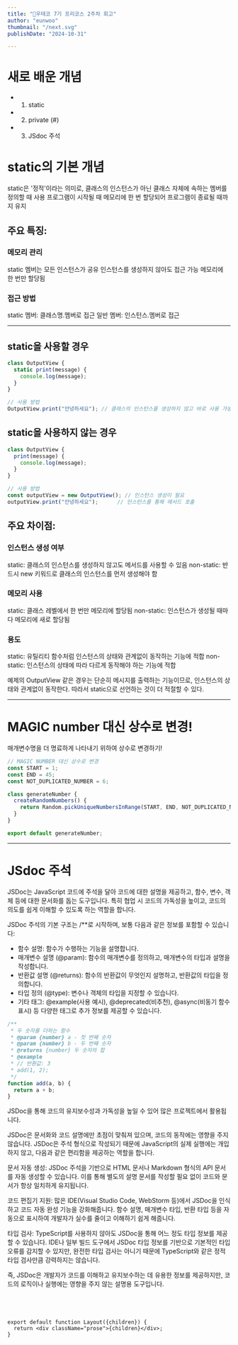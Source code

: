 ```yaml
---
title: "📖우테코 7기 프리코스 2주차 회고"
author: "eunwoo"
thumbnail: "/next.svg"
publishDate: "2024-10-31"

---
```



# 새로 배운 개념
- 1. static 
- 2. private (#)
- 3. JSdoc 주석

# static의 기본 개념

static은 '정적'이라는 의미로, 클래스의 인스턴스가 아닌 클래스 자체에 속하는 멤버를 정의할 때 사용
프로그램이 시작될 때 메모리에 한 번 할당되어 프로그램이 종료될 때까지 유지

## 주요 특징:

### 메모리 관리

static 멤버는 모든 인스턴스가 공유
인스턴스를 생성하지 않아도 접근 가능
메모리에 한 번만 할당됨


### 접근 방법

static 멤버: 클래스명.멤버로 접근
일반 멤버: 인스턴스.멤버로 접근

***

## static을 사용할 경우

```js
class OutputView {
  static print(message) {
    console.log(message);
  }
}

// 사용 방법
OutputView.print("안녕하세요"); // 클래스의 인스턴스를 생성하지 않고 바로 사용 가능
```

## static을 사용하지 않는 경우

```js
class OutputView {
  print(message) {
    console.log(message);
  }
}

// 사용 방법
const outputView = new OutputView(); // 인스턴스 생성이 필요
outputView.print("안녕하세요");      // 인스턴스를 통해 메서드 호출
```

## 주요 차이점:

### 인스턴스 생성 여부

static: 클래스의 인스턴스를 생성하지 않고도 메서드를 사용할 수 있음
non-static: 반드시 new 키워드로 클래스의 인스턴스를 먼저 생성해야 함


### 메모리 사용

static: 클래스 레벨에서 한 번만 메모리에 할당됨
non-static: 인스턴스가 생성될 때마다 메모리에 새로 할당됨

### 용도

static: 유틸리티 함수처럼 인스턴스의 상태와 관계없이 동작하는 기능에 적합
non-static: 인스턴스의 상태에 따라 다르게 동작해야 하는 기능에 적합

예제의 OutputView 같은 경우는 단순히 메시지를 출력하는 기능이므로, 인스턴스의 상태와 관계없이 동작한다. 따라서 static으로 선언하는 것이 더 적절할 수 있다.


***

# MAGIC number 대신 상수로 변경!

매개변수명을 더 명료하게 나타내기 위하여 상수로 변경하기!


```js
// MAGIC NUMBER 대신 상수로 변경
const START = 1;
const END = 45;
const NOT_DUPLICATED_NUMBER = 6;

class generateNumber {
  createRandomNumbers() {
    return Random.pickUniqueNumbersInRange(START, END, NOT_DUPLICATED_NUMBER);
  }
}

export default generateNumber;

```

***

# JSdoc 주석

JSDoc는 JavaScript 코드에 주석을 달아 코드에 대한 설명을 제공하고, 함수, 변수, 객체 등에 대한 문서화를 돕는 도구입니다. 특히 협업 시 코드의 가독성을 높이고, 코드의 의도를 쉽게 이해할 수 있도록 하는 역할을 합니다.

JSDoc 주석의 기본 구조는 /**로 시작하며, 보통 다음과 같은 정보를 포함할 수 있습니다:

- 함수 설명: 함수가 수행하는 기능을 설명합니다.
- 매개변수 설명 (@param): 함수의 매개변수를 정의하고, 매개변수의 타입과 설명을 작성합니다.
- 반환값 설명 (@returns): 함수의 반환값이 무엇인지 설명하고, 반환값의 타입을 정의합니다.
- 타입 정의 (@type): 변수나 객체의 타입을 지정할 수 있습니다.
- 기타 태그: @example(사용 예시), @deprecated(비추천), @async(비동기 함수 표시) 등 다양한 태그로 추가 정보를 제공할 수 있습니다.


```js
/**
 * 두 숫자를 더하는 함수
 * @param {number} a - 첫 번째 숫자
 * @param {number} b - 두 번째 숫자
 * @returns {number} 두 숫자의 합
 * @example
 * // 반환값: 3
 * add(1, 2);
 */
function add(a, b) {
  return a + b;
}

```

JSDoc을 통해 코드의 유지보수성과 가독성을 높일 수 있어 많은 프로젝트에서 활용됩니다.


JSDoc은 문서화와 코드 설명에만 초점이 맞춰져 있으며, 코드의 동작에는 영향을 주지 않습니다. JSDoc은 주석 형식으로 작성되기 때문에 JavaScript의 실제 실행에는 개입하지 않고, 다음과 같은 편리함을 제공하는 역할을 합니다.

문서 자동 생성: JSDoc 주석을 기반으로 HTML 문서나 Markdown 형식의 API 문서를 자동 생성할 수 있습니다. 이를 통해 별도의 설명 문서를 작성할 필요 없이 코드와 문서가 항상 일치하게 유지됩니다.

코드 편집기 지원: 많은 IDE(Visual Studio Code, WebStorm 등)에서 JSDoc을 인식하고 코드 자동 완성 기능을 강화해줍니다. 함수 설명, 매개변수 타입, 반환 타입 등을 자동으로 표시하여 개발자가 실수를 줄이고 이해하기 쉽게 해줍니다.

타입 검사: TypeScript를 사용하지 않아도 JSDoc을 통해 어느 정도 타입 정보를 제공할 수 있습니다. IDE나 일부 빌드 도구에서 JSDoc 타입 정보를 기반으로 기본적인 타입 오류를 감지할 수 있지만, 완전한 타입 검사는 아니기 때문에 TypeScript와 같은 정적 타입 검사만큼 강력하지는 않습니다.

즉, JSDoc은 개발자가 코드를 이해하고 유지보수하는 데 유용한 정보를 제공하지만, 코드의 로직이나 실행에는 영향을 주지 않는 설명용 도구입니다.

```




export default function Layout({children}) {
  return <div className="prose">{children}</div>;
}